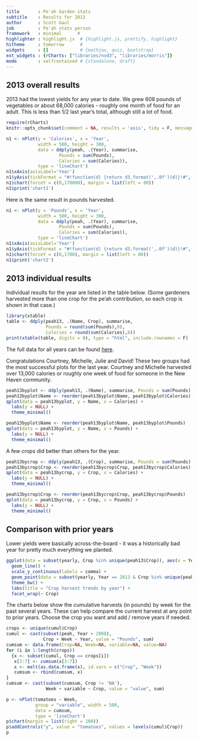 ```yaml
---
title       : Pe'ah Garden stats
subtitle    : Results for 2013
author      : Scott Gaul
job         : Pe'ah stats person
framework   : minimal      # 
highlighter : highlight.js  # {highlight.js, prettify, highlight}
hitheme     : tomorrow      # 
widgets     : []            # {mathjax, quiz, bootstrap}
ext_widgets : {rCharts: ["libraries/nvd3", "libraries/morris"]} 
mode        : selfcontained # {standalone, draft}
---
```


## 2013 overall results

2013 had the lowest yields for any year to date. We grew 608 pounds of vegetables or about 68,000 calories - roughly one month of food for an adult. This is less than 1/2 last year's total, although still a lot of food.

```r
require(rCharts)
knitr::opts_chunk$set(comment = NA, results = 'asis', tidy = F, message = T)
```


```r
n1 <- nPlot(y = 'Calories', x = 'Year', 
            width = 500, height = 300,
            data = ddply(peah, .(Year), summarise, 
                    Pounds = sum(Pounds),
                    Calories = sum(Calories)),
            type = 'lineChart')
n1$xAxis(axisLabel='Year')
n1$yAxis(tickFormat = "#!function(d) {return d3.format(',.0f')(d)}!#", axisLabel='Calories')
n1$chart(forceY = c(0,170000), margin = list(left = 80))
n1$print('chart1')
```

Here is the same result in pounds harvested. 

```r
n1 <- nPlot(y = 'Pounds', x = 'Year', 
            width = 500, height = 300,
            data = ddply(peah, .(Year), summarise, 
                    Pounds = sum(Pounds),
                    Calories = sum(Calories)),
            type = 'lineChart')
n1$xAxis(axisLabel='Year')
n1$yAxis(tickFormat = "#!function(d) {return d3.format(',.0f')(d)}!#", axisLabel='Pounds')
n1$chart(forceY = c(0,1700), margin = list(left = 80))
n1$print('chart2')
```


## 2013 individual results

Individual results for the year are listed in the table below. (Some gardeners harvested more than one crop for the pe'ah contribution, so each crop is shown in that case.)  

```r
library(xtable)
table <- ddply(peah13, .(Name, Crop), summarise, 
               Pounds = round(sum(Pounds),0), 
               Calories = round(sum(Calories),0))
print(xtable(table, digits = 0), type = "html", include.rownames = F)
```

The full data for all years can be found [here](https://docs.google.com/spreadsheet/ccc?key=0AlYsW526rxsmdDhIVzM0VDYzRkdLOXlvcldfQkJtcnc&usp=sharing). 

Congratulations Courtney, Michelle, Julie and David! These two groups had the most successful plots for the last year. Courtney and Michelle harvested over 13,000 calories or roughly one week of food for someone in the New Haven community. 

```r
peah13byplot <- ddply(peah13, .(Name), summarise, Pounds = sum(Pounds), Calories = sum(Calories))
peah13byplot$Name <- reorder(peah13byplot$Name, peah13byplot$Calories)
qplot(data = peah13byplot, y = Name, x = Calories) + 
  labs(y = NULL) + 
  theme_minimal()

peah13byplot$Name <- reorder(peah13byplot$Name, peah13byplot$Pounds)
qplot(data = peah13byplot, y = Name, x = Pounds) + 
  labs(y = NULL) + 
  theme_minimal()
```

A few crops did better than others for the year. 

```r
peah13bycrop <- ddply(peah13, .(Crop), summarise, Pounds = sum(Pounds), Calories = sum(Calories))
peah13bycrop$Crop <- reorder(peah13bycrop$Crop, peah13bycrop$Calories)
qplot(data = peah13bycrop, y = Crop, x = Calories) + 
  labs(y = NULL) + 
  theme_minimal()

peah13bycrop$Crop <- reorder(peah13bycrop$Crop, peah13bycrop$Pounds)
qplot(data = peah13bycrop, y = Crop, x = Pounds) + 
  labs(y = NULL) + 
  theme_minimal()
```

## Comparison with prior years

Lower yields were basically across-the-board - it was a historically bad year for pretty much everything we planted. 

```r
ggplot(data = subset(yearly, Crop %in% unique(peah13$Crop)), aes(x = Year, y = Calories.per.plot)) + 
  geom_line() + 
  scale_y_continuous(labels = comma) + 
  geom_point(data = subset(yearly, Year == 2013 & Crop %in% unique(peah13$Crop)), aes(x = Year, y = Calories.per.plot), colour = "red") + 
  theme_bw() + 
  labs(title = "Crop harvest trends by year") +
  facet_wrap(~ Crop)
```

The charts below show the cumulative harvests (in pounds) by week for the past several years. These can help compare the current harvest at any point to prior years. Choose the crop you want and add / remove years if needed. 

<style>
iframe{
  height:600px;
  width:700px;
  margin:auto auto;
}
</style>
```r
crops <- unique(cumul$Crop)
cumul <- cast(subset(peah, Year > 2008), 
              Crop + Week ~ Year, value = "Pounds", sum)
cumsum <- data.frame(Crop=NA, Week=NA, variable=NA, value=NA)
for (i in 1:length(crops)) 
  {x <- subset(cumul, Crop == crops[i])
   x[3:7] <- cumsum(x[3:7])
   x <- melt(as.data.frame(x), id.vars = c("Crop", "Week"))
   cumsum <- rbind(cumsum, x)
}
cumsum <- cast(subset(cumsum, Crop != 'NA'), 
               Week + variable ~ Crop, value = "value", sum)

p <- nPlot(tomatoes ~ Week, 
           group = "variable", width = 500,
           data = cumsum, 
           type = 'lineChart')
p$chart(margin = list(right = 100))
p$addControls("y", value = "tomatoes", values = levels(cumul$Crop))
p
```




